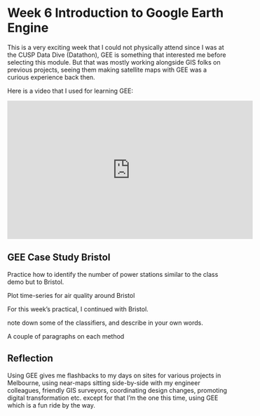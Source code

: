 # Week 6 Introduction to Google Earth Engine {.unnumbered}

This is a very exciting week that I could not physically attend since I was at the CUSP Data Dive (Datathon), GEE is something that interested me before selecting this module. But that was mostly working alongside GIS folks on previous projects, seeing them making satellite maps with GEE was a curious experience back then.

Here is a video that I used for learning GEE:

<p align="center">

<iframe width="560" height="315" src="https://www.youtube.com/embed/Tas0c4e_E0M?si=4eGMSoAuKDTMLE3L&amp;start=60" title="YouTube video player" frameborder="0" allow="accelerometer; autoplay; clipboard-write; encrypted-media; gyroscope; picture-in-picture; web-share" allowfullscreen>

</iframe>

</p>

## GEE Case Study Bristol

Practice how to identify the number of power stations similar to the class demo but to Bristol.

Plot time-series for air quality around Bristol

For this week's practical, I continued with Bristol.

note down some of the classifiers, and describe in your own words.

A couple of paragraphs on each method

## Reflection

Using GEE gives me flashbacks to my days on sites for various projects in Melbourne, using near-maps sitting side-by-side with my engineer colleagues, friendly GIS surveyors, coordinating design changes, promoting digital transformation etc. except for that I'm the one this time, using GEE which is a fun ride by the way.
